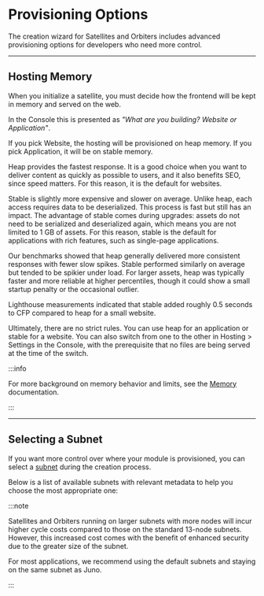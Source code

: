 # Provisioning Options

The creation wizard for Satellites and Orbiters includes advanced provisioning options for developers who need more control.

---

## Hosting Memory

When you initialize a satellite, you must decide how the frontend will be kept in memory and served on the web.

In the Console this is presented as _"What are you building? Website or Application"_.

If you pick Website, the hosting will be provisioned on heap memory. If you pick Application, it will be on stable memory.

Heap provides the fastest response. It is a good choice when you want to deliver content as quickly as possible to users, and it also benefits SEO, since speed matters. For this reason, it is the default for websites.

Stable is slightly more expensive and slower on average. Unlike heap, each access requires data to be deserialized. This process is fast but still has an impact. The advantage of stable comes during upgrades: assets do not need to be serialized and deserialized again, which means you are not limited to 1 GB of assets. For this reason, stable is the default for applications with rich features, such as single-page applications.

Our benchmarks showed that heap generally delivered more consistent responses with fewer slow spikes. Stable performed similarly on average but tended to be spikier under load. For larger assets, heap was typically faster and more reliable at higher percentiles, though it could show a small startup penalty or the occasional outlier.

Lighthouse measurements indicated that stable added roughly 0.5 seconds to CFP compared to heap for a small website.

Ultimately, there are no strict rules. You can use heap for an application or stable for a website. You can also switch from one to the other in Hosting > Settings in the Console, with the prerequisite that no files are being served at the time of the switch.

:::info

For more background on memory behavior and limits, see the [Memory](./memory.md) documentation.

:::

---

## Selecting a Subnet

If you want more control over where your module is provisioned, you can select a [subnet] during the creation process.

Below is a list of available subnets with relevant metadata to help you choose the most appropriate one:

:::note

Satellites and Orbiters running on larger subnets with more nodes will incur higher cycle costs compared to those on the standard 13-node subnets. However, this increased cost comes with the benefit of enhanced security due to the greater size of the subnet.

For most applications, we recommend using the default subnets and staying on the same subnet as Juno.

:::


<Subnets />

[subnet]: terminology.md#subnet
